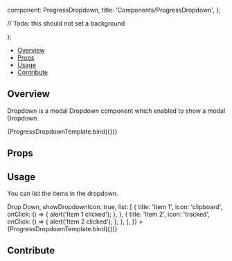 
  component: ProgressDropdown,
  title: 'Components/ProgressDropdown',
};

<Meta title="Components/ProgressDropdown" component={ProgressDropdown} />

  // Todo: this should not set a background
  <div className="flex h-32">
    <ProgressDropdown {...args} />
  </div>
);

<Heading title="ProgressDropdown" componentRelativePath="ProgressDropdown/ProgressDropdown.tsx" />

- [Overview](#overview)
- [Props](#props)
- [Usage](#usage)
- [Contribute](#contribute)

## Overview

Dropdown is a modal Dropdown component which enabled to show a modal Dropdown.

<Canvas>
  <Story name="ProgressDropdownOverview" args={{ id: 'dropdown-d', list: [] }}>
    {ProgressDropdownTemplate.bind({})}
  </Story>
</Canvas>

## Props

<ArgsTable of={ProgressDropdown} />

## Usage

You can list the items in the dropdown.

<Canvas>
  <Story
    name="ProgressDropdownList"
    args={{
      id: 'dropdown-1',
      children: <div className="text-black">Drop Down</div>,
      showDropdownIcon: true,
      list: [
        {
          title: 'Item 1',
          icon: 'clipboard',
          onClick: () => {
            alert('Item 1 clicked');
          },
        },
        {
          title: 'Item 2',
          icon: 'tracked',
          onClick: () => {
            alert('Item 2 clicked');
          },
        },
      ],
    }}
  >
    {ProgressDropdownTemplate.bind({})}
  </Story>
</Canvas>

## Contribute

<Footer componentRelativePath="ProgressDropdown/__stories__/progressDropdown.stories.mdx" />
